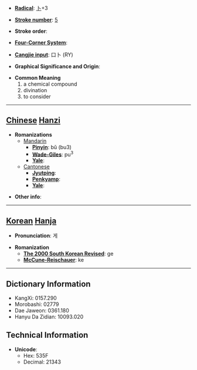 * '''[[Wiktionary:Chinese radical index| Radical]]''': [[Wiktionary:Chinese radical index 卜|卜]]+3

* '''[[Wiktionary:Chinese total strokes index|Stroke number]]''': [[Wiktionary:Chinese total strokes index 5|5]]

* '''Stroke order''': 

* '''[[Wiktionary:Chinese four corner index|Four-Corner System]]''': 

* '''[[Wiktionary:Chinese Cangjie index|Cangjie input]]''': 口卜 (RY)

* '''Graphical Significance and Origin''': 

* '''Common Meaning'''
*#a chemical compound
*# divination
*# to consider


----

== [[Chinese]] [[Hanzi]] ==

* '''Romanizations'''
** [[Mandarin]]
*** '''[[Pinyin]]''': bǔ (bu3)
*** '''[[Wade-Giles]]''': pu<sup>3</sup>
*** '''[[Yale]]''': 
**[[Cantonese]]
***'''[[Jyutping]]''':
***'''[[Penkyamp]]''': 
***'''[[Yale]]''': 

* '''Other info''': 

----

== [[Korean]] [[Hanja]] ==

* '''Pronunciation''': 게

* '''Romanization'''
** '''[[The 2000 South Korean Revised Romanization|The 2000 South Korean Revised]]''': ge
** '''[[McCune-Reischauer]]''': ke

----

== Dictionary Information ==

* KangXi: 0157.290
* Morobashi: 02779
* Dae Jaweon: 0361.180
* Hanyu Da Zidian: 10093.020

== Technical Information ==

* '''Unicode''':
** Hex: 535F
** Decimal: 21343
